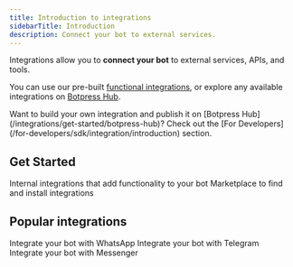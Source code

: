```yaml
---
title: Introduction to integrations
sidebarTitle: Introduction
description: Connect your bot to external services.
---
```


Integrations allow you to **connect your bot** to external services, APIs, and tools.

You can use our pre-built [functional integrations](/integrations/functional-integrations), or explore any available integrations on [Botpress Hub](/integrations/get-started/botpress-hub).

<Note>
    Want to build your own integration and publish it on [Botpress Hub](/integrations/get-started/botpress-hub)? Check out the [For Developers](/for-developers/sdk/integration/introduction) section.
</Note>

## Get Started

<CardGroup>
    <Card
        title="Functional integrations"
        icon="box"
        href="/integrations/functional-integrations"
    >
    Internal integrations that add functionality to your bot
    </Card>
    <Card
        title="Botpress Hub"
        icon="boxes"
        href="/integrations/get-started/botpress-hub"
    >
    Marketplace to find and install integrations
    </Card>
</CardGroup>

## Popular integrations

<CardGroup cols={3}>
    <Card
        title="WhatsApp"
        icon="whatsapp"
        href="/integrations/integration-guides/whatsapp/"
    >
        Integrate your bot with WhatsApp
    </Card>
    <Card
        title="Telegram"
        icon="telegram"
        href="/integrations/integration-guides/telegram/"
    >
        Integrate your bot with Telegram
    </Card>
    <Card
        title="Messenger"
        icon="facebook-messenger"
        href="/integrations/integration-guides/messenger/"
    >
        Integrate your bot with Messenger
    </Card>
</CardGroup>